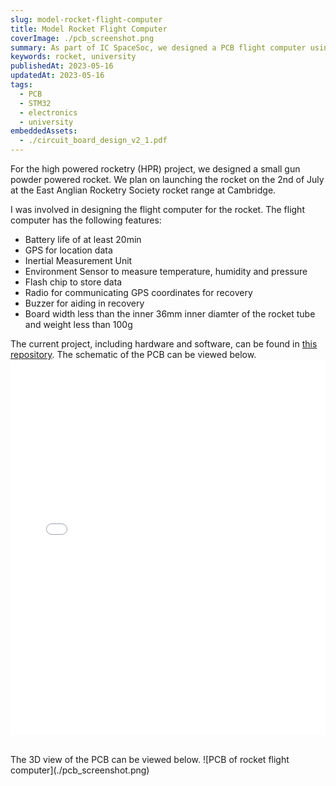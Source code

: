 ```yaml
---
slug: model-rocket-flight-computer
title: Model Rocket Flight Computer
coverImage: ./pcb_screenshot.png
summary: As part of IC SpaceSoc, we designed a PCB flight computer using an STM32 microcontroller, environment sensor, inertial measurement unit, GPS, buzzer and radio. The PCB was assembled using a stencil and reflow oven.
keywords: rocket, university
publishedAt: 2023-05-16
updatedAt: 2023-05-16
tags:
  - PCB
  - STM32
  - electronics
  - university
embeddedAssets: 
  - ./circuit_board_design_v2_1.pdf
---
```


For the high powered rocketry (HPR) project, we designed a small gun powder powered rocket. We plan on launching the rocket on the 2nd of July at the East Anglian Rocketry Society rocket range at Cambridge. 

I was involved in designing the flight computer for the rocket. The flight computer has the following features:

 - Battery life of at least 20min
 - GPS for location data
 - Inertial Measurement Unit
 - Environment Sensor to measure temperature, humidity and pressure
 - Flash chip to store data
 - Radio for communicating GPS coordinates for recovery
 - Buzzer for aiding in recovery
 - Board width less than the inner 36mm inner diamter of the rocket tube and weight less than 100g

The current project, including hardware and software, can be found in [this repository](https://github.com/ImperialSpaceSociety/Flight-Computer). The schematic of the PCB can be viewed below.
<embed src={props.data.projectPost.frontmatter.embeddedAssets[0].publicURL} type="application/pdf" width="100%" height="600px" />

<br />
The 3D view of the PCB can be viewed below.
![PCB of rocket flight computer](./pcb_screenshot.png)
